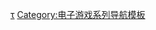 {{Navbox
| name = 牧場物語系列
| title = [[牧場物語系列]]
| state = {{{state|autocollapse}}}
| bodyclass=hlist

| group1 = 主机
| list1 =
* [[牧场物语 (游戏)|牧场物语]]
* [[牧场物语2|2]]
* {{lj|牧場物語 中秋滿月|牧場物語 ハーベストムーン|中秋滿月}}
* [[牧场物语3 燃起心中的热火|3 燃起心中的热火]]
* {{lj|牧場物語 美麗人生|牧場物語 ワンダフルライフ|美麗人生}}
* {{lj|牧場物語 幸福之詩|牧場物語 しあわせの詩|幸福之詩}}
* {{lj|牧場物語 安穩之樹|牧場物語 やすらぎの樹|安穩之樹}}
* [[牧場物語 歡樂動物進行曲|歡樂動物進行曲]]
* [[牧場物語 重聚礦石鎮|重聚礦石鎮]]
* [[牧場物語 橄欖鎮與希望的大地|橄欖鎮與希望的大地]]

| group2 = 掌机
| list2 =
* {{lj|牧場物語GB|牧場物語GB|GB}}
* {{lj|牧場物語GB2|牧場物語GB2|GB2}}
* {{lj|牧場物語GB3|牧場物語GB3 ボーイ・ミーツ・ガール|GB3}}
* [[牧場物語 礦石鎮的夥伴們|礦石鎮的伙伴們]]
* [[牧場物語 精靈驛站|精靈驛站]]
* [[牧場物語 與你開拓的島嶼|與你開拓的島嶼]]
* [[牧場物語 閃耀太陽與伙伴們|閃耀太陽與伙伴們]]
* [[牧場物語 歡迎來到風之市集|歡迎來到風之市集]]
* [[牧場物語 蜜糖村與大家的願望|蜜糖村與大家的願望]]
* [[牧场物语 双子之村|双子之村]]
* [[牧场物语 起源的大地|起源的大地]]
* [[牧场物语 连接新天地|连接新天地]]
* {{lj|三座鄉村的重要朋友們|牧場物語 3つの里の大切な友だち}}
* [[牧场物语 双子之村|雙子之村+]]

| group3 = 衍生
| list3 =
* {{lj|無瑕人生 -新牧場物語-|イノセントライフ -新牧場物語-}}
* [[符文工廠 -新牧場物語-]]
* [[牧場物語系列 牧場商店|牧場商店]]
* {{lj|波波羅王國 牧場物語|ポポロクロイス牧場物語}}
* [[哆啦A夢 牧場物語]]
**[[多啦A夢 牧場物語 自然王國與和樂家人|自然王國與和樂家人]]

}}<noinclude>
{{collapsible option}}

{{DEFAULTSORT:Harvest Moon}}
[[Category:牧場物語系列|τ]]
[[Category:电子游戏系列导航模板]]
</noinclude>
